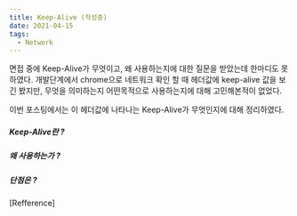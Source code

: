 ```yaml
---
title: Keep-Alive (작성중)
date: 2021-04-15
tags:
  - Network
---  
```


면접 중에 Keep-Alive가 무엇이고, 왜 사용하는지에 대한 질문을 받았는데 한마디도 못하였다.
개발단계에서 chrome으로 네트워크 확인 할 때 헤더값에 keep-alive 값을 보긴 봤지만, 무엇을 의미하는지
어떤목적으로 사용하는지에 대해 고민해본적이 없었다.

이번 포스팅에서는 이 헤더값에 나타나는 Keep-Alive가 무엇인지에 대해 정리하였다.

##### Keep-Alive란 ?
##### 왜 사용하는가 ?
##### 단점은 ?

[Refference]
